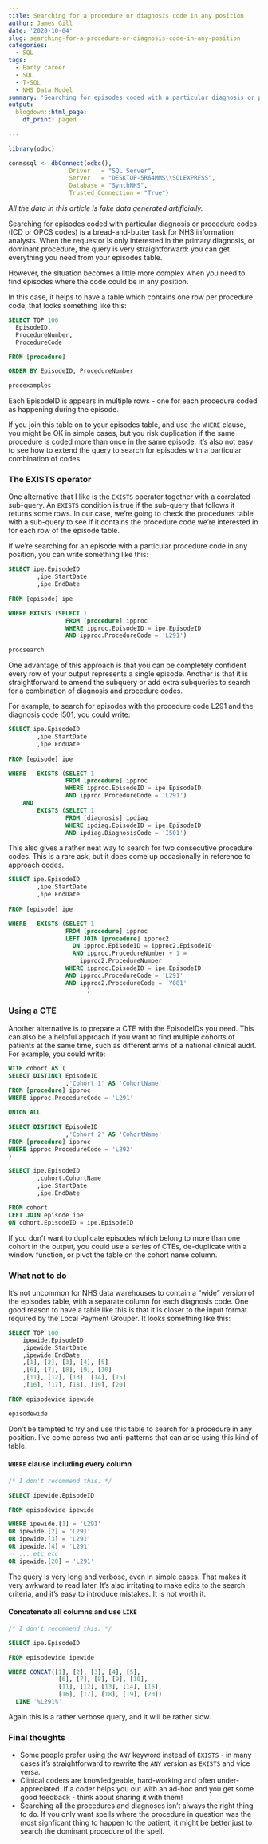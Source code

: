 ---
title: Searching for a procedure or diagnosis code in any position
author: James Gill
date: '2020-10-04'
slug: searching-for-a-procedure-or-diagnosis-code-in-any-position
categories:
  - SQL
tags:
  - Early career
  - SQL
  - T-SQL
  - NHS Data Model
summary: 'Searching for episodes coded with a particular diagnosis or procedure code is a bread-and-butter task for NHS information analysts.'
output:
  blogdown::html_page:
    df_print: paged
  
---

```{r connect, include=FALSE}
library(odbc)

conmssql <- dbConnect(odbc(),
                 Driver   = "SQL Server",
                 Server   = "DESKTOP-5R64MMS\\SQLEXPRESS",
                 Database = "SynthNHS",
                 Trusted_Connection = "True")
```

*All the data in this article is fake data generated artificially.*

Searching for episodes coded with particular diagnosis or procedure codes (ICD or OPCS codes) is a bread-and-butter task for NHS information analysts. When the requestor is only interested in the primary diagnosis, or dominant procedure, the query is very straightforward: you can get everything you need from your episodes table.

However, the situation becomes a little more complex when you need to find episodes where the code could be in any position. 

In this case, it helps to have a table which contains one row per procedure code, that looks something like this:

```{sql procexample, connection = conmssql, output.var = "procexamples", results = 'hide'}
SELECT TOP 100 
  EpisodeID, 
  ProcedureNumber, 
  ProcedureCode

FROM [procedure]

ORDER BY EpisodeID, ProcedureNumber

```
``` {r procexcampleprint, echo = FALSE, rows.print = 20}
procexamples
```

Each EpisodeID is appears in multiple rows - one for each procedure coded as happening during the episode.

If you join this table on to your episodes table, and use the `WHERE` clause, you might be OK in simple cases, but you risk duplication if the same procedure is coded more than once in the same episode. It's also not easy to see how to extend the query to search for episodes with a particular combination of codes.

### The EXISTS operator

One alternative that I like is the `EXISTS` operator together with a correlated sub-query. An `EXISTS` condition is true if the sub-query that follows it returns some rows. In our case, we're going to check the procedures table with a sub-query to see if it contains the procedure code we're interested in for each row of the episode table. 

If we're searching for an episode with a particular procedure code in any position, you can write something like this:

```{sql procsearch, connection = conmssql, output.var = "procsearch", results = 'hide'}
SELECT ipe.EpisodeID
		,ipe.StartDate
		,ipe.EndDate
		
FROM [episode] ipe

WHERE EXISTS (SELECT 1
				FROM [procedure] ipproc
				WHERE ipproc.EpisodeID = ipe.EpisodeID
				AND ipproc.ProcedureCode = 'L291')

```
``` {r procsearchprint, echo = FALSE, rows.print = 10}
procsearch
```

One advantage of this approach is that you can be completely confident every row of your output represents a single episode. Another is that it is straightforward to amend the subquery or add extra subqueries to search for a combination of diagnosis and procedure codes.

For example, to search for episodes with the procedure code L291 and the diagnosis code I501, you could write:

```{sql procdiag, eval = FALSE}
SELECT ipe.EpisodeID
		,ipe.StartDate
		,ipe.EndDate
		
FROM [episode] ipe

WHERE	EXISTS (SELECT 1
				FROM [procedure] ipproc
				WHERE ipproc.EpisodeID = ipe.EpisodeID
				AND ipproc.ProcedureCode = 'L291')
	AND 
		EXISTS (SELECT 1
				FROM [diagnosis] ipdiag
				WHERE ipdiag.EpisodeID = ipe.EpisodeID
				AND ipdiag.DiagnosisCode = 'I501')
```

This also gives a rather neat way to search for two consecutive procedure codes. This is a rare ask, but it does come up occasionally in reference to approach codes.

```{sql consecutive, eval = FALSE}
SELECT ipe.EpisodeID
		,ipe.StartDate
		,ipe.EndDate
		
FROM [episode] ipe

WHERE	EXISTS (SELECT 1
				FROM [procedure] ipproc
				LEFT JOIN [procedure] ipproc2
				  ON ipproc.EpisodeID = ipproc2.EpisodeID
				  AND ipproc.ProcedureNumber + 1 = 
				    ipproc2.ProcedureNumber
				WHERE ipproc.EpisodeID = ipe.EpisodeID
				AND ipproc.ProcedureCode = 'L291'
				AND ipproc2.ProcedureCode = 'Y081'
				      )
```

### Using a CTE

Another alternative is to prepare a CTE with the EpisodeIDs you need. This can also be a helpful approach if you want to find multiple cohorts of patients at the same time, such as different arms of a national clinical audit. For example, you could write:

```{sql cohort, eval = FALSE}
WITH cohort AS (
SELECT DISTINCT EpisodeID
                ,'Cohort 1' AS 'CohortName'
FROM [procedure] ipproc
WHERE ipproc.ProcedureCode = 'L291'

UNION ALL

SELECT DISTINCT EpisodeID
                ,'Cohort 2' AS 'CohortName'
FROM [procedure] ipproc
WHERE ipproc.ProcedureCode = 'L292'
)

SELECT ipe.EpisodeID
		,cohort.CohortName
		,ipe.StartDate
		,ipe.EndDate

FROM cohort
LEFT JOIN episode ipe
ON cohort.EpisodeID = ipe.EpisodeID

```

If you don't want to duplicate episodes which belong to more than one cohort in the output, you could use a series of CTEs, de-duplicate with a window function, or pivot the table on the cohort name column.

### What not to do

It's not uncommon for NHS data warehouses to contain a "wide" version of the episodes table, with a separate column for each diagnosis code. One good reason to have a table like this is that it is closer to the input format required by the Local Payment Grouper. It looks something like this:

```{sql episodewide, connection = conmssql, output.var = "episodewide", results = 'hide'}
SELECT TOP 100
    ipewide.EpisodeID
    ,ipewide.StartDate
    ,ipewide.EndDate
    ,[1], [2], [3], [4], [5]
    ,[6], [7], [8], [9], [10]
    ,[11], [12], [13], [14], [15]
    ,[16], [17], [18], [19], [20]

FROM episodewide ipewide
```
``` {r episodewideprint, echo = FALSE, rows.print = 10}
episodewide
```

Don't be tempted to try and use this table to search for a procedure in any position. I've come across two anti-patterns that can arise using this kind of table.

#### `WHERE` clause including every column

```{sql anti1, eval = FALSE}
/* I don't recommend this. */

SELECT ipewide.EpisodeID

FROM episodewide ipewide

WHERE ipewide.[1] = 'L291'
OR ipewide.[2] = 'L291'
OR ipewide.[3] = 'L291'
OR ipewide.[4] = 'L291'
-- ... etc etc
OR ipewide.[20] = 'L291'
```

The query is very long and verbose, even in simple cases. That makes it very awkward to read later. It's also irritating to make edits to the search criteria, and it's easy to introduce mistakes. It is not worth it.

#### Concatenate all columns and use `LIKE`

```{sql anti2, eval = FALSE}
/* I don't recommend this. */

SELECT ipe.EpisodeID

FROM episodewide ipewide

WHERE CONCAT([1], [2], [3], [4], [5], 
              [6], [7], [8], [9], [10], 
              [11], [12], [13], [14], [15], 
              [16], [17], [18], [19], [20])
  LIKE '%L291%'

```

Again this is a rather verbose query, and it will be rather slow. 

### Final thoughts

- Some people prefer using the `ANY` keyword instead of `EXISTS` - in many cases it's straightforward to rewrite the `ANY` version as `EXISTS` and vice versa.
- Clinical coders are knowledgeable, hard-working and often under-appreciated. If a coder helps you out with an ad-hoc and you get some good feedback - think about sharing it with them!
- Searching all the procedures and diagnoses isn't always the right thing to do. If you only want spells where the procedure in question was the most signficant thing to happen to the patient, it might be better just to search the dominant procedure of the spell. 